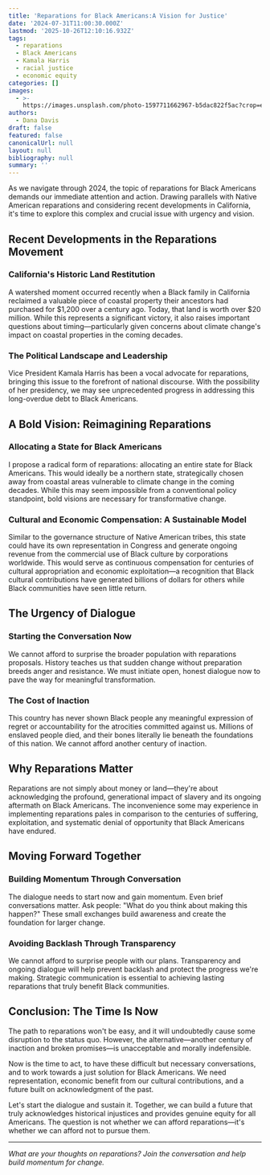 ```yaml
---
title: 'Reparations for Black Americans:A Vision for Justice'
date: '2024-07-31T11:00:30.000Z'
lastmod: '2025-10-26T12:10:16.932Z'
tags:
  - reparations
  - Black Americans
  - Kamala Harris
  - racial justice
  - economic equity
categories: []
images:
  - >-
    https://images.unsplash.com/photo-1597711662967-b5dac822f5ac?crop=entropy&cs=tinysrgb&fit=max&fm=jpg&ixid=M3wxMTc3M3wwfDF8c2VhcmNofDZ8fGJsYWNrJTIwYW1lcmljYW5zfGVufDB8fHx8MTcyMjQyMTIxNHww&ixlib=rb-4.0.3&q=80&w=2000
authors:
  - Dana Davis
draft: false
featured: false
canonicalUrl: null
layout: null
bibliography: null
summary: ''
---
```

As we navigate through 2024, the topic of reparations for Black Americans demands our immediate attention and action. Drawing parallels with Native American reparations and considering recent developments in California, it's time to explore this complex and crucial issue with urgency and vision.

## Recent Developments in the Reparations Movement

### California's Historic Land Restitution

A watershed moment occurred recently when a Black family in California reclaimed a valuable piece of coastal property their ancestors had purchased for $1,200 over a century ago. Today, that land is worth over $20 million. While this represents a significant victory, it also raises important questions about timing—particularly given concerns about climate change's impact on coastal properties in the coming decades.

### The Political Landscape and Leadership

Vice President Kamala Harris has been a vocal advocate for reparations, bringing this issue to the forefront of national discourse. With the possibility of her presidency, we may see unprecedented progress in addressing this long-overdue debt to Black Americans.

## A Bold Vision: Reimagining Reparations

### Allocating a State for Black Americans

I propose a radical form of reparations: allocating an entire state for Black Americans. This would ideally be a northern state, strategically chosen away from coastal areas vulnerable to climate change in the coming decades. While this may seem impossible from a conventional policy standpoint, bold visions are necessary for transformative change.

### Cultural and Economic Compensation: A Sustainable Model

Similar to the governance structure of Native American tribes, this state could have its own representation in Congress and generate ongoing revenue from the commercial use of Black culture by corporations worldwide. This would serve as continuous compensation for centuries of cultural appropriation and economic exploitation—a recognition that Black cultural contributions have generated billions of dollars for others while Black communities have seen little return.

## The Urgency of Dialogue

### Starting the Conversation Now

We cannot afford to surprise the broader population with reparations proposals. History teaches us that sudden change without preparation breeds anger and resistance. We must initiate open, honest dialogue now to pave the way for meaningful transformation.

### The Cost of Inaction

This country has never shown Black people any meaningful expression of regret or accountability for the atrocities committed against us. Millions of enslaved people died, and their bones literally lie beneath the foundations of this nation. We cannot afford another century of inaction.

## Why Reparations Matter

Reparations are not simply about money or land—they're about acknowledging the profound, generational impact of slavery and its ongoing aftermath on Black Americans. The inconvenience some may experience in implementing reparations pales in comparison to the centuries of suffering, exploitation, and systematic denial of opportunity that Black Americans have endured.

## Moving Forward Together

### Building Momentum Through Conversation

The dialogue needs to start now and gain momentum. Even brief conversations matter. Ask people: "What do you think about making this happen?" These small exchanges build awareness and create the foundation for larger change.

### Avoiding Backlash Through Transparency

We cannot afford to surprise people with our plans. Transparency and ongoing dialogue will help prevent backlash and protect the progress we're making. Strategic communication is essential to achieving lasting reparations that truly benefit Black communities.

## Conclusion: The Time Is Now

The path to reparations won't be easy, and it will undoubtedly cause some disruption to the status quo. However, the alternative—another century of inaction and broken promises—is unacceptable and morally indefensible.

Now is the time to act, to have these difficult but necessary conversations, and to work towards a just solution for Black Americans. We need representation, economic benefit from our cultural contributions, and a future built on acknowledgment of the past.

Let's start the dialogue and sustain it. Together, we can build a future that truly acknowledges historical injustices and provides genuine equity for all Americans. The question is not whether we can afford reparations—it's whether we can afford not to pursue them.

---

_What are your thoughts on reparations? Join the conversation and help build momentum for change._

